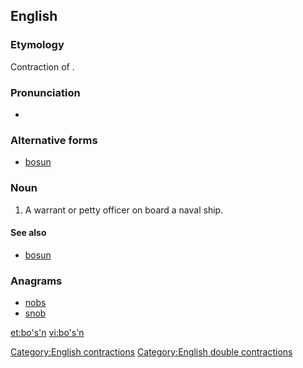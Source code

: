 ==English==

===Etymology===
Contraction of {{term|boatswain|lang=en}}.

===Pronunciation===
* {{IPA|/ˈbəʊsn̩/}}

===Alternative forms===
* [[bosun]]

===Noun===
{{en-noun}}

# {{context|nautical|lang=en}} A warrant or petty officer on board a naval ship.

====See also====
* [[bosun]]

===Anagrams===
* [[nobs#English|nobs]]
* [[snob#English|snob]]

[[Category:English contractions]]
[[Category:English double contractions]]

[[et:bo's'n]]
[[vi:bo's'n]]